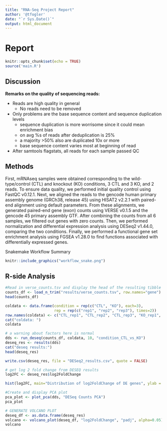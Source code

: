 ```yaml
---
title: "RNA-Seq Project Report"
author: '@tfogler'
date: "`r Sys.Date()`"
output: html_document
---
```


# Report

```r
knitr::opts_chunk$set(echo = TRUE)
source('main.R')
```

## Discussion

**Remarks on the quality of sequencing reads:**

- Reads are high quality in general
  * No reads need to be removed
- Only problems are the base sequence content and sequence duplication levels
  * sequence duplication is more worrisome since it could mean enrichment bias
  * on avg %s of reads after deduplication is 25%
  * a majority >50% also are duplicated 10x or more
  * base sequence content varies most at beginning of read
- After samtools flagstats, all reads for each sample passed QC


## Methods

First, mRNAseq samples were obtained corresponding to the wild-type/control (CTL) and knockout (KO) conditions, 3 CTL and 3 KO, and 2 reads. To ensure data quality, we performed initial quality control using FastQC v0.12.1.
Next, we aligned the reads to the gencode human primary assembly genome (GRCh38, release 45) using HISAT2 v2.2.1 with paired-end alignment using default parameters.
From these alignments, we generated paired-end gene (exon) counts using VERSE v0.1.5 and the gencode 45 primary assembly GTF.
After combining the counts from all 6 samples, we filtered out genes with zero counts. Then, we performed normalization and differential expression analysis using DESeq2 v1.44.0, comparing the two conditions.
Finally, we performed a functional gene set enrichment analysis using FGSEA v1.28.0 to find functions associated with differentially expressed genes.

Snakemake Workflow Summary
```r
knitr::include_graphics("workflow_snake.png")
```

<!-- ![]("workflow_snake.png") -->

## R-side Analysis


```r
#Read in verse_counts.tsv and display the head of the resulting tibble
counts_df <- load_n_trim("results/verse_counts.tsv", row.names="gene")
head(counts_df)

coldata <- data.frame(condition = rep(c("CTL", "KO"), each=3),
                      rep = rep(c("rep1", "rep2", "rep3"), times=2))
row.names(coldata) <- c("CTL_rep1", "CTL_rep2", "CTL_rep3", "KO_rep1", "KO_rep2", "KO_rep3")
cat("coldata: ")
coldata

# a warning about factors here is normal
dds <- run_deseq(counts_df, coldata, 10, "condition_CTL_vs_KO")
deseq_res <- results(dds)
cat("deseq results:")
head(deseq_res)

write.csv(deseq_res, file = "DESeq2_results.csv", quote = FALSE)
```
```r
# get log 2 fold change from DESEQ results
log2FC <- deseq_res$log2FoldChange

hist(log2FC, main="Distribution of log2FoldChange of DE genes", ylab = "Frequency of genes")
```

<!-- pca -->
```r
#Create and display PCA plot
pca_plot <- plot_pca(dds, "DESeq Counts PCA")
pca_plot
```

```r
# GENERATE VOLCANO PLOT
deseq_df <- as.data.frame(deseq_res)
volcano <- volcano_plot(deseq_df, "log2FoldChange", "padj", alpha=0.05)
volcano
```

